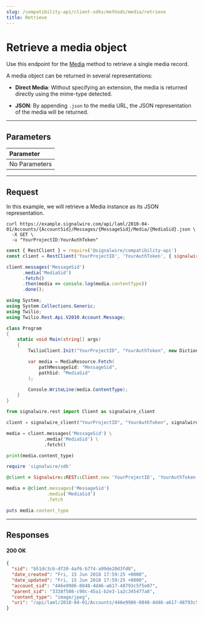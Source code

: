 ```yaml
---
slug: /compatibility-api/client-sdks/methods/media/retrieve
title: Retrieve
---
```


# Retrieve a media object

Use this endpoint for the [Media](./index.mdx) method to retrieve a single media record.

A media object can be returned in several representations:

 - **Direct Media**: Without specifying an extension, the media is returned directly using the mime-type detected.

 - **JSON**: By appending `.json` to the media URL, the JSON representation of the media will be returned.

---

## Parameters

| Parameter                                       |
| :---------------------------------------------- |
| <span class="optional-arg">No Parameters</span> |

---

## Request

In this example, we will retrieve a Media instance as its JSON representation.

<Tabs groupId="compatibility-sdks">

<TabItem value="shell" label="cURL">

```shell
curl https://example.signalwire.com/api/laml/2010-04-01/Accounts/{AccountSid}/Messages/{MessageSid}/Media/{MediaSid}.json \
  -X GET \
  -u "YourProjectID:YourAuthToken"
```

</TabItem>

<TabItem value="node" label="Node.js">

```javascript
const { RestClient } = require('@signalwire/compatibility-api')
const client = RestClient('YourProjectID', 'YourAuthToken', { signalwireSpaceUrl: 'example.signalwire.com' })

client.messages('MessageSid')
      .media('MediaSid')
      .fetch()
      .then(media => console.log(media.contentType))
      .done();
```

</TabItem>

<TabItem value="csharp" label="C#">

```csharp
using System;
using System.Collections.Generic;
using Twilio;
using Twilio.Rest.Api.V2010.Account.Message;

class Program
{
    static void Main(string[] args)
    {
        TwilioClient.Init("YourProjectID", "YourAuthToken", new Dictionary<string, object> { ["signalwireSpaceUrl"] = "{SPACE}.signalwire.com" });

        var media = MediaResource.Fetch(
            pathMessageSid: "MessageSid",
            pathSid: "MediaSid"
        );

        Console.WriteLine(media.ContentType);
    }
}
```

</TabItem>

<TabItem value="python" label="Python">

```python
from signalwire.rest import Client as signalwire_client

client = signalwire_client("YourProjectID", "YourAuthToken", signalwire_space_url = 'example.signalwire.com')

media = client.messages('MessageSid') \
              .media('MediaSid') \
              .fetch()

print(media.content_type)
```

</TabItem>

<TabItem value="ruby" label="Ruby">

```ruby
require 'signalwire/sdk'

@client = Signalwire::REST::Client.new 'YourProjectID', 'YourAuthToken', signalwire_space_url: "example.signalwire.com"

media = @client.messages('MessageSid')
               .media('MediaSid')
               .fetch

puts media.content_type
```

</TabItem>

</Tabs>

---

## Responses

<h4><span class="badge badge--success">200</span> OK</h4>

```json
{
  "sid": "b51dc3c6-df20-4af6-b774-a99de20d3fd8",
  "date_created": "Fri, 15 Jun 2018 17:59:25 +0000",
  "date_updated": "Fri, 15 Jun 2018 17:59:25 +0000",
  "account_sid": "446e9986-0848-4d46-a617-48793c5f5e07",
  "parent_sid": "3338f508-c98c-45a1-b2e3-1a2c345477a8",
  "content_type": "image/jpeg",
  "uri": "/api/laml/2010-04-01/Accounts/446e9986-0848-4d46-a617-48793c5f5e07/Messages/3338f508-c98c-45a1-b2e3-1a2c345477a8/Media/b51dc3c6-df20-4af6-b774-a99de20d3fd8.json"
}
```
